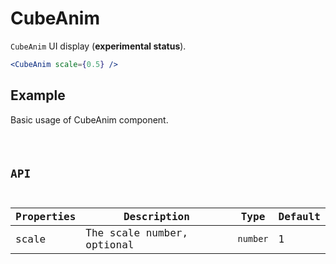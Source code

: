# CubeAnim

`CubeAnim` UI display (**experimental status**).

```jsx pure
<CubeAnim scale={0.5} />
```

## Example

Basic usage of CubeAnim component.

<code src="./demo/Example.tsx" />

## API

| Properties | Description                | Type     | Default |
| ---------- | -------------------------- | -------- | ------- |
| scale      | The scale number, optional | `number` | 1       |
